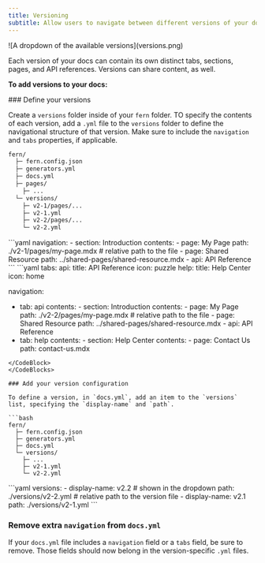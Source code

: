 ```yaml
---
title: Versioning
subtitle: Allow users to navigate between different versions of your docs. 
---
```


<Frame>
![A dropdown of the available versions](versions.png)
</Frame>

Each version of your docs can contain its own distinct tabs, sections, pages, and API references. Versions can share content, as well. 

**To add versions to your docs:**

<Steps>
### Define your versions

Create a `versions` folder inside of your `fern` folder. TO specify the contents of each version, add a `.yml` file to the `versions` folder to define the navigational structure of that version. Make sure to include the `navigation` and `tabs` properties, if applicable. 

```bash
fern/
  ├─ fern.config.json
  ├─ generators.yml
  ├─ docs.yml
  ├─ pages/
    ├─ ...
  └─ versions/
    ├─ v2-1/pages/...
    ├─ v2-1.yml
    ├─ v2-2/pages/...
    └─ v2-2.yml
```

<CodeBlocks>
<CodeBlock title="versions/v2-1.yml">
```yaml
navigation: 
  - section: Introduction
    contents: 
      - page: My Page
        path: ./v2-1/pages/my-page.mdx  # relative path to the file
      - page: Shared Resource
        path: ../shared-pages/shared-resource.mdx
  - api: API Reference
```
</CodeBlock>
<CodeBlock title="versions/v2-2.yml">
```yaml
tabs: 
  api: 
    title: API Reference
    icon: puzzle
  help:
    title: Help Center
    icon: home
    
 navigation:
  - tab: api
     contents:
        - section: Introduction
           contents: 
              - page: My Page
                path: ./v2-2/pages/my-page.mdx # relative path to the file
              - page: Shared Resource
                path: ../shared-pages/shared-resource.mdx
        - api: API Reference
   - tab: help
      contents: 
         - section: Help Center
           contents: 
              - page: Contact Us
                 path: contact-us.mdx
```
</CodeBlock>
</CodeBlocks>

### Add your version configuration

To define a version, in `docs.yml`, add an item to the `versions` list, specifying the `display-name` and `path`. 

```bash
fern/
  ├─ fern.config.json
  ├─ generators.yml
  ├─ docs.yml
  └─ versions/
    ├─ ...
    ├─ v2-1.yml
    └─ v2-2.yml
```

<CodeBlock title="docs.yml">
```yaml
versions: 
  - display-name: v2.2          # shown in the dropdown
    path: ./versions/v2-2.yml   # relative path to the version file
  - display-name: v2.1
    path: ./versions/v2-1.yml
```
</CodeBlock>

### Remove extra `navigation` from `docs.yml`
If your `docs.yml` file includes a `navigation` field or a `tabs` field, be sure to remove. Those fields should now belong in the version-specific `.yml` files. 
</Steps>